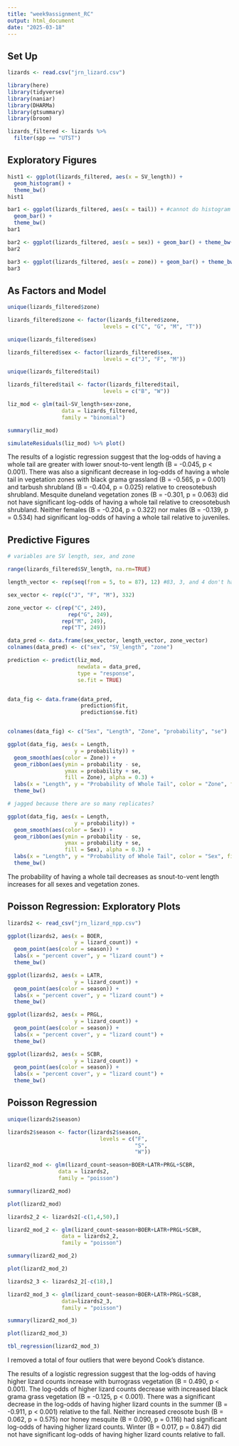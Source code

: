 ```yaml
---
title: "week9assignment_RC"
output: html_document
date: "2025-03-18"
---
```


## Set Up

```r

lizards <- read.csv("jrn_lizard.csv")

library(here)
library(tidyverse)
library(naniar)
library(DHARMa)
library(gtsummary)
library(broom)

lizards_filtered <- lizards %>%
  filter(spp == "UTST")

```

## Exploratory Figures

```r

hist1 <- ggplot(lizards_filtered, aes(x = SV_length)) +
  geom_histogram() +
  theme_bw()
hist1

bar1 <- ggplot(lizards_filtered, aes(x = tail)) + #cannot do histogram without continuous x
  geom_bar() +
  theme_bw()
bar1

bar2 <- ggplot(lizards_filtered, aes(x = sex)) + geom_bar() + theme_bw()
bar2

bar3 <- ggplot(lizards_filtered, aes(x = zone)) + geom_bar() + theme_bw()
bar3

```

## As Factors and Model

```r

unique(lizards_filtered$zone)

lizards_filtered$zone <- factor(lizards_filtered$zone,
                              levels = c("C", "G", "M", "T"))

unique(lizards_filtered$sex)

lizards_filtered$sex <- factor(lizards_filtered$sex,
                              levels = c("J", "F", "M"))

unique(lizards_filtered$tail)

lizards_filtered$tail <- factor(lizards_filtered$tail,
                              levels = c("B", "W"))

liz_mod <- glm(tail~SV_length+sex+zone,
                 data = lizards_filtered,
                 family = "binomial")

summary(liz_mod)

simulateResiduals(liz_mod) %>% plot()

```

The results of a logistic regression suggest that the log-odds of having a whole tail are greater with lower snout-to-vent length (B = -0.045, p < 0.001). There was also a significant decrease in log-odds of having a whole tail in vegetation zones with black grama grassland (B = -0.565, p = 0.001) and tarbush shrubland (B = -0.404, p = 0.025) relative to creosotebush shrubland. Mesquite duneland vegetation zones (B = -0.301, p = 0.063) did not have significant log-odds of having a whole tail relative to creosotebush shrubland. Neither females (B = -0.204, p = 0.322) nor males (B = -0.139, p = 0.534) had significant log-odds of having a whole tail relative to juveniles. 

## Predictive Figures

```r

# variables are SV length, sex, and zone

range(lizards_filtered$SV_length, na.rm=TRUE)

length_vector <- rep(seq(from = 5, to = 87), 12) #83, 3, and 4 don't have common factors

sex_vector <- rep(c("J", "F", "M"), 332)

zone_vector <- c(rep("C", 249),
                   rep("G", 249),
                 rep("M", 249),
                 rep("T", 249))

data_pred <- data.frame(sex_vector, length_vector, zone_vector)
colnames(data_pred) <- c("sex", "SV_length", "zone")

prediction <- predict(liz_mod,
                      newdata = data_pred,
                      type = "response",
                      se.fit = TRUE)


data_fig <- data.frame(data_pred,
                       prediction$fit,
                       prediction$se.fit)


colnames(data_fig) <- c("Sex", "Length", "Zone", "probability", "se")

ggplot(data_fig, aes(x = Length,
                     y = probability)) +
  geom_smooth(aes(color = Zone)) +
  geom_ribbon(aes(ymin = probability - se,
                  ymax = probability + se,
                  fill = Zone), alpha = 0.3) +
  labs(x = "Length", y = "Probability of Whole Tail", color = "Zone", fill = "Zone") +
  theme_bw()

# jagged because there are so many replicates?

```

```r

ggplot(data_fig, aes(x = Length,
                     y = probability)) +
  geom_smooth(aes(color = Sex)) +
  geom_ribbon(aes(ymin = probability - se,
                  ymax = probability + se,
                  fill = Sex), alpha = 0.3) +
  labs(x = "Length", y = "Probability of Whole Tail", color = "Sex", fill = "Sex") +
  theme_bw()

```

The probability of having a whole tail decreases as snout-to-vent length increases for all sexes and vegetation zones.

## Poisson Regression: Exploratory Plots

```r

lizards2 <- read_csv("jrn_lizard_npp.csv")

ggplot(lizards2, aes(x = BOER,
                     y = lizard_count)) +
  geom_point(aes(color = season)) +
  labs(x = "percent cover", y = "lizard count") +
  theme_bw()

ggplot(lizards2, aes(x = LATR,
                     y = lizard_count)) +
  geom_point(aes(color = season)) +
  labs(x = "percent cover", y = "lizard count") +
  theme_bw()

ggplot(lizards2, aes(x = PRGL,
                     y = lizard_count)) +
  geom_point(aes(color = season)) +
  labs(x = "percent cover", y = "lizard count") +
  theme_bw()

ggplot(lizards2, aes(x = SCBR,
                     y = lizard_count)) +
  geom_point(aes(color = season)) +
  labs(x = "percent cover", y = "lizard count") +
  theme_bw()

```

## Poisson Regression

```r

unique(lizards2$season)

lizards2$season <- factor(lizards2$season,
                             levels = c("F",
                                        "S",
                                        "W"))

lizard2_mod <- glm(lizard_count~season+BOER+LATR+PRGL+SCBR,
                data = lizards2,
                family = "poisson")

```

```r

summary(lizard2_mod)

plot(lizard2_mod)

lizards2_2 <- lizards2[-c(1,4,50),]

lizard2_mod_2 <- glm(lizard_count~season+BOER+LATR+PRGL+SCBR,
                 data = lizards2_2,
                 family = "poisson")

summary(lizard2_mod_2)

plot(lizard2_mod_2)

```

```r

lizards2_3 <- lizards2_2[-c(18),]

lizard2_mod_3 <- glm(lizard_count~season+BOER+LATR+PRGL+SCBR,
                 data=lizards2_3,
                 family = "poisson")

summary(lizard2_mod_3)

plot(lizard2_mod_3)

tbl_regression(lizard2_mod_3)

```

I removed a total of four outliers that were beyond Cook's distance.

The results of a logistic regression suggest that the log-odds of having higher lizard counts increase with burrograss vegetation (B = 0.490, p < 0.001). The log-odds of higher lizard counts decrease with increased black grama grass vegetation (B = -0.125, p < 0.001). There was a significant decrease in the log-odds of having higher lizard counts in the summer (B = -0.911, p < 0.001) relative to the fall. Neither increased creosote bush (B = 0.062, p = 0.575) nor honey mesquite (B = 0.090, p = 0.116) had significant log-odds of having higher lizard counts. Winter (B = 0.017, p = 0.847) did not have significant log-odds of having higher lizard counts relative to fall. 
